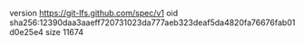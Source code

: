 version https://git-lfs.github.com/spec/v1
oid sha256:12390daa3aaeff720731023da777aeb323deaf5da4820fa76676fab01d0e25e4
size 11674
